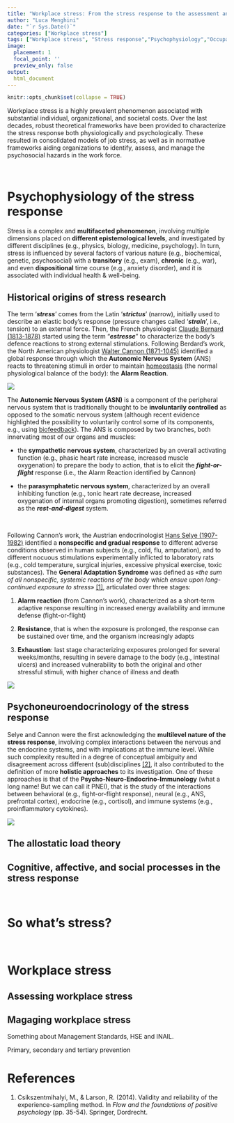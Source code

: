 ```yaml
---
title: "Workplace stress: From the stress response to the assessment and management of psychosocial hazards"
author: "Luca Menghini"
date: "`r Sys.Date()`"
categories: ["Workplace stress"]
tags: ["Workplace stress", "Stress response","Psychophysiology","Occupational health","Psychosocial hazards"]
image:
  placement: 1
  focal_point: ''
  preview_only: false
output: 
  html_document
---
```


```r
knitr::opts_chunk$set(collapse = TRUE)
```

Workplace stress is a highly prevalent phenomenon associated with substantial individual, organizational, and societal costs. Over the last decades, robust theoretical frameworks have been provided to characterize the stress response both physiologically and psychologically. These resulted in consolidated models of job stress, as well as in normative frameworks aiding organizations to identify, assess, and manage the psychosocial hazards in the work force.

<br>

# Psychophysiology of the stress response

Stress is a complex and **multifaceted phenomenon**, involving multiple dimensions placed on **different epistemological levels**, and investigated by different disciplines (e.g., physics, biology, medicine, psychology). In turn, stress is influenced by several factors of various nature (e.g., biochemical, genetic, psychosocial) with a **transitory** (e.g., exam), **chronic** (e.g., war), and even **dispositional** time course (e.g., anxiety disorder), and it is associated with individual health & well-being.

## Historical origins of stress research

The term '***stress***' comes from the Latin '***strictus***' (narrow), initially used to describe an elastic body's response (pressure changes called '***strain***', i.e., tension) to an external force. Then, the French physiologist [Claude Bernard (1813-1878)](https://en.wikipedia.org/wiki/Claude_Bernard) started using the term "***estresse***" to characterize the body’s defence reactions to strong external stimulations. Following Berdard's work, the North American physiologist [Walter Cannon (1871-1045)](https://en.wikipedia.org/wiki/Walter_Bradford_Cannon) identified a global response through which the **Autonomic Nervous System** (ANS) reacts to threatening stimuli in order to maintain [homeostasis](https://www.scientificamerican.com/article/what-is-homeostasis/) (the normal physiological balance of the body): the **Alarm Reaction**.

![](img/ans.PNG)

The **Autonomic Nervous System (ASN)** is a component of the peripheral nervous system that is traditionally thought to be **involuntarily controlled** as opposed to the somatic nervous system (although recent evidence highlighted the possibility to voluntarily control some of its components, e.g., using [biofeedback](https://dictionary.apa.org/biofeedback)). The ANS is composed by two branches, both innervating most of our organs and muscles: 

- the **sympathetic nervous system**, characterized by an overall activating function (e.g., phasic heart rate increase, increased muscle oxygenation) to prepare the body to action, that is to elicit the ***fight-or-flight*** response (i.e., the Alarm Reaction identified by Cannon)

- the **parasymphatetic nervous system**, characterized by an overall inhibiting function (e.g., tonic heart rate decrease, increased oxygenation of internal organs promoting digestion), sometimes referred as the ***rest-and-digest*** system.

<br>

Following Cannon's work, the Austrian endocrinologist [Hans Selye (1907-1982)](https://en.wikipedia.org/wiki/Hans_Selye) identified a **nonspecific and gradual response** to different adverse conditions observed in human subjects (e.g., cold, flu, amputation), and to different nocuous stimulations experimentally inflicted to laboratory rats (e.g., cold temperature, surgical injuries, excessive physical exercise, toxic substances). The **General Adaptation Syndrome** was defined as «*the sum of all nonspecific, systemic reactions of the body which ensue upon long-continued exposure to stress*» [[1]](#references), articulated over three stages:

1. **Alarm reaction** (from Cannon's work), characterized as a short-term adaptive response resulting in increased energy availability and immune defense (fight-or-flight)

2. **Resistance**, that is when the exposure is prolonged, the response can be sustained over time, and the organism increasingly adapts

3. **Exhaustion**: last stage characterizing exposures prolonged for several weeks/months, resulting in severe damage to the body (e.g., intestinal ulcers) and increased vulnerability to both the original and other stressful stimuli, with higher chance of illness and death

![](img/gas.PNG)

## Psychoneuroendocrinology of the stress response

Selye and Cannon were the first acknowledging the **multilevel nature of the stress response**, involving complex interactions between the nervous and the endocrine systems, and with implications at the immune level. While such complexity resulted in a degree of conceptual ambiguity and disagreement across different (sub)disciplines [[2]](#references), it also contributed to the definition of more **holistic approaches** to its investigation. One of these approaches is that of the **Psycho-Neuro-Endocrino-Immunology** (what a long name! But we can call it PNEI), that is the study of the interactions between behavioral (e.g., fight-or-flight response), neural (e.g., ANS, prefrontal cortex), endocrine (e.g., cortisol), and immune systems (e.g., proinflammatory cytokines).

![](img/stressResponse.PNG)

## The allostatic load theory

## Cognitive, affective, and social processes in the stress response

<br>

# So what's stress?

<br>

# Workplace stress

## Assessing workplace stress

## Magaging workplace stress

Something about Management Standards, HSE and INAIL.

Primary, secondary and tertiary prevention

# References

1.  Csikszentmihalyi, M., & Larson, R. (2014). Validity and reliability of the experience-sampling method. In *Flow and the foundations of positive psychology* (pp. 35-54). Springer, Dordrecht.